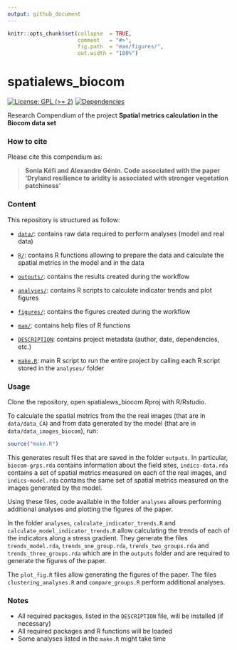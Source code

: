 ```yaml
---
output: github_document
---
```


<!-- README.md is generated from README.Rmd. Please edit that file -->


```r
knitr::opts_chunk$set(collapse  = TRUE,
                      comment   = "#>",
                      fig.path  = "man/figures/",
                      out.width = "100%")
```



# spatialews_biocom


<!-- badges: start -->
[![License: GPL (>= 2)](https://img.shields.io/badge/License-GPL%20%28%3E%3D%202%29-blue.svg)](https://choosealicense.com/licenses/gpl-2.0/)
[![Dependencies](https://img.shields.io/badge/dependencies-2/94-green?style=flat)](#)
<!-- badges: end -->


Research Compendium of the project **Spatial metrics calculation in the Biocom data set**


### How to cite

Please cite this compendium as: 

> **Sonia Kéfi and Alexandre Génin. Code associated with the paper 'Dryland resilience to aridity is associated with stronger vegetation patchiness'**



### Content

This repository is structured as follow:

- [`data/`](https://github.com/skefi/spatialews_biocom/tree/master/raw-data):
contains raw data required to perform analyses (model and real data)

- [`R/`](https://github.com/skefi/spatialews_biocom/tree/master/R):
contains R functions allowing to prepare the data and calculate the spatial metrics in the model and in the data

- [`outputs/`](https://github.com/skefi/spatialews_biocom/tree/master/outputs):
contains the results created during the workflow

- [`analyses/`](https://github.com/skefi/spatialews_biocom/tree/master/analyses/):
contains R scripts to calculate indicator trends and plot figures

- [`figures/`](https://github.com/skefi/spatialews_biocom/tree/master/figures):
contains the figures created during the workflow

- [`man/`](https://github.com/skefi/spatialews_biocom/tree/master/man):
contains help files of R functions

- [`DESCRIPTION`](https://github.com/skefi/spatialews_biocom/tree/master/DESCRIPTION):
contains project metadata (author, date, dependencies, etc.)

- [`make.R`](https://github.com/skefi/spatialews_biocom/tree/master/make.R):
main R script to run the entire project by calling each R script stored in the `analyses/` folder



### Usage

Clone the repository, open spatialews_biocom.Rproj with R/Rstudio. 

To calculate the spatial metrics from the the real images (that are in `data/data_CA`) and from data generated by the model (that are in `data/data_images_biocom`), run:

```r
source("make.R")
```

This generates result files that are saved in the folder `outputs`. In particular, `biocom-grps.rda` contains information about the field sites, `indics-data.rda` contains a set of spatial metrics measured on each of the real images, and `indics-model.rda` contains the same set of spatial metrics measured on the images generated by the model.

Using these files, code available in the folder `analyses` allows performing additional analyses and plotting the figures of the paper. 

In the folder `analyses`, `calculate_indicator_trends.R` and `calculate_model_indicator_trends.R` allow calculating the trends of each of the indicators along a stress gradient. They generate the files `trends_model.rda`, `trends_one_group.rda`, `trends_two_groups.rda` and `trends_three_groups.rda` which are in the `outputs` folder and are required to generate the figures of the paper. 

The `plot_fig.R` files allow generating the figures of the paper. The files `clustering_analyses.R` and `compare_groups.R` perform additional analyses. 




### Notes

- All required packages, listed in the `DESCRIPTION` file, will be installed (if necessary)
- All required packages and R functions will be loaded
- Some analyses listed in the `make.R` might take time
